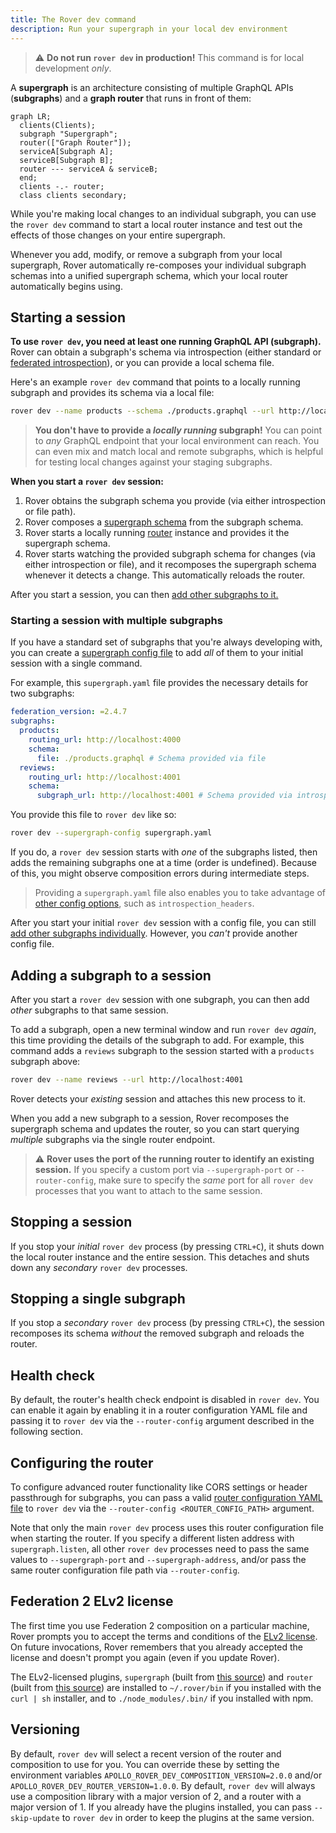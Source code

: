 ```yaml
---
title: The Rover dev command
description: Run your supergraph in your local dev environment
---
```


> ⚠️ **Do not run `rover dev` in production!** This command is for local development _only_.

A **supergraph** is an architecture consisting of multiple GraphQL APIs (**subgraphs**) and a **graph router** that runs in front of them:

```mermaid
graph LR;
  clients(Clients);
  subgraph "Supergraph";
  router(["Graph Router"]);
  serviceA[Subgraph A];
  serviceB[Subgraph B];
  router --- serviceA & serviceB;
  end;
  clients -.- router;
  class clients secondary;
```

While you're making local changes to an individual subgraph, you can use the `rover dev` command to start a local router instance and test out the effects of those changes on your entire supergraph.

Whenever you add, modify, or remove a subgraph from your local supergraph, Rover automatically re-composes your individual subgraph schemas into a unified supergraph schema, which your local router automatically begins using.

## Starting a session

**To use `rover dev`, you need at least one running GraphQL API (subgraph).** Rover can obtain a subgraph's schema via introspection (either standard or [federated introspection](https://www.apollographql.com/docs/federation/subgraph-spec#enhanced-introspection-with-query_service)), or you can provide a local schema file.

Here's an example `rover dev` command that points to a locally running subgraph and provides its schema via a local file:

```bash title="Example command"
rover dev --name products --schema ./products.graphql --url http://localhost:4000
```

> **You don't have to provide a _locally running_ subgraph!** You can point to _any_ GraphQL endpoint that your local environment can reach. You can even mix and match local and remote subgraphs, which is helpful for testing local changes against your staging subgraphs.

**When you start a `rover dev` session:**

1. Rover obtains the subgraph schema you provide (via either introspection or file path).
2. Rover composes a [supergraph schema](/federation/federated-types/overview/#supergraph-schema) from the subgraph schema.
3. Rover starts a locally running [router](/router) instance and provides it the supergraph schema.
4. Rover starts watching the provided subgraph schema for changes (via either introspection or file), and it recomposes the supergraph schema whenever it detects a change. This automatically reloads the router.

After you start a session, you can then [add other subgraphs to it.](#adding-a-subgraph-to-a-session)

### Starting a session with multiple subgraphs

If you have a standard set of subgraphs that you're always developing with, you can create a [supergraph config file](./supergraphs#yaml-configuration-file) to add _all_ of them to your initial session with a single command.

For example, this `supergraph.yaml` file provides the necessary details for two subgraphs:

```yaml title="supergraph.yaml"
federation_version: =2.4.7
subgraphs:
  products:
    routing_url: http://localhost:4000
    schema:
      file: ./products.graphql # Schema provided via file
  reviews:
    routing_url: http://localhost:4001
    schema:
      subgraph_url: http://localhost:4001 # Schema provided via introspection
```

You provide this file to `rover dev` like so:

```bash
rover dev --supergraph-config supergraph.yaml
```

If you do, a `rover dev` session starts with _one_ of the subgraphs listed, then adds the remaining subgraphs one at a time (order is undefined). Because of this, you might observe composition errors during intermediate steps.

> Providing a `supergraph.yaml` file also enables you to take advantage of [other config options](./supergraphs#yaml-configuration-file), such as `introspection_headers`.

After you start your initial `rover dev` session with a config file, you can still [add other subgraphs individually](#adding-a-subgraph-to-a-session). However, you _can't_ provide another config file.

## Adding a subgraph to a session

After you start a `rover dev` session with one subgraph, you can then add _other_ subgraphs to that same session.

To add a subgraph, open a new terminal window and run `rover dev` _again_, this time providing the details of the subgraph to add. For example, this command adds a `reviews` subgraph to the session started with a `products` subgraph above:

```bash
rover dev --name reviews --url http://localhost:4001
```

Rover detects your _existing_ session and attaches this new process to it.

When you add a new subgraph to a session, Rover recomposes the supergraph schema and updates the router, so you can start querying _multiple_ subgraphs via the single router endpoint.

> ⚠️ **Rover uses the port of the running router to identify an existing session.** If you specify a custom port via `--supergraph-port` or `--router-config`, make sure to specify the _same_ port for all `rover dev` processes that you want to attach to the same session.

## Stopping a session

If you stop your _initial_ `rover dev` process (by pressing `CTRL+C`), it shuts down the local router instance and the entire session. This detaches and shuts down any _secondary_ `rover dev` processes.

## Stopping a single subgraph

If you stop a _secondary_ `rover dev` process (by pressing `CTRL+C`), the session recomposes its schema _without_ the removed subgraph and reloads the router.

## Health check

By default, the router's health check endpoint is disabled in `rover dev`. You can enable it again by enabling it in a router configuration YAML file and passing it to `rover dev` via the `--router-config` argument described in the following section.

## Configuring the router

To configure advanced router functionality like CORS settings or header passthrough for subgraphs, you can pass a valid [router configuration YAML file](/router/configuration/overview#yaml-config-file) to `rover dev` via the `--router-config <ROUTER_CONFIG_PATH>` argument.

Note that only the main `rover dev` process uses this router configuration file when starting the router. If you specify a different listen address with `supergraph.listen`, all other `rover dev` processes need to pass the same values to `--supergraph-port` and `--supergraph-address`, and/or pass the same router configuration file path via `--router-config`.

## Federation 2 ELv2 license

The first time you use Federation 2 composition on a particular machine, Rover prompts you to accept the terms and conditions of the [ELv2 license](https://www.apollographql.com/docs/resources/elastic-license-v2-faq/). On future invocations, Rover remembers that you already accepted the license and doesn't prompt you again (even if you update Rover).

The ELv2-licensed plugins, `supergraph` (built from [this source](https://github.com/apollographql/federation-rs)) and `router` (built from [this source](https://github.com/apollographql/router)) are installed to `~/.rover/bin` if you installed with the `curl | sh` installer, and to `./node_modules/.bin/` if you installed with npm.

## Versioning

By default, `rover dev` will select a recent version of the router and composition to use for you. You can override these by setting the environment variables `APOLLO_ROVER_DEV_COMPOSITION_VERSION=2.0.0` and/or `APOLLO_ROVER_DEV_ROUTER_VERSION=1.0.0`. By default, `rover dev` will always use a composition library with a major version of 2, and a router with a major version of 1. If you already have the plugins installed, you can pass `--skip-update` to `rover dev` in order to keep the plugins at the same version.
